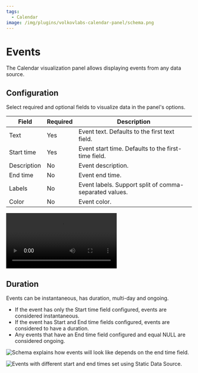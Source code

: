 ```yaml
---
tags:
  - Calendar
image: /img/plugins/volkovlabs-calendar-panel/schema.png
---
```



# Events

The Calendar visualization panel allows displaying events from any data source.

## Configuration

Select required and optional fields to visualize data in the panel's options.

| Field       | Required | Description                                            |
| ----------- | -------- | ------------------------------------------------------ |
| Text        | Yes      | Event text. Defaults to the first text field.          |
| Start time  | Yes      | Event start time. Defaults to the first-time field.    |
| Description | No       | Event description.                                     |
| End time    | No       | Event end time.                                        |
| Labels      | No       | Event labels. Support split of comma-separated values. |
| Color       | No       | Event color.                                           |

<Video
  src="https://www.youtube.com/embed/6WGmm5y4fs4"
  title="How to display events from PostgreSQL."
/>

## Duration

Events can be instantaneous, has duration, multi-day and ongoing.

- If the event has only the Start time field configured, events are considered instantaneous.
- If the event has Start and End time fields configured, events are considered to have a duration.
- Any events that have an End time field configured and equal NULL are considered ongoing.

<Image
  title="Schema explains how events will look like depends on the end time field."
  src="/img/plugins/volkovlabs-calendar-panel/schema.png"
/>

<Image
  title="Events with different start and end times set using Static Data Source."
  src="/img/plugins/volkovlabs-calendar-panel/duration.png"
/>
